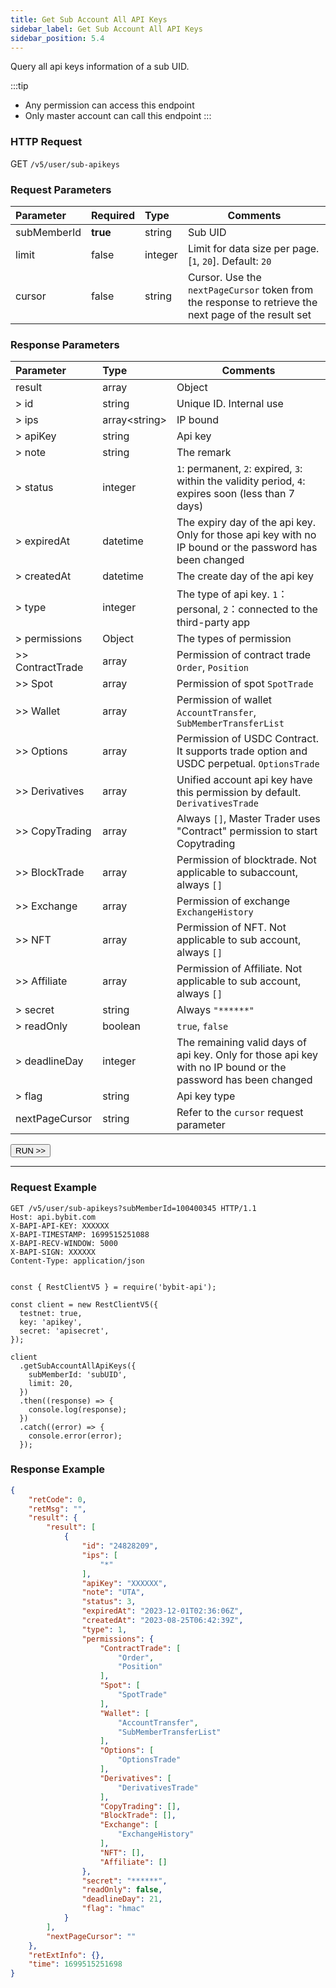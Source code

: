 ```yaml
---
title: Get Sub Account All API Keys
sidebar_label: Get Sub Account All API Keys
sidebar_position: 5.4
---
```

Query all api keys information of a sub UID.

:::tip
* Any permission can access this endpoint
* Only master account can call this endpoint
:::

### HTTP Request
GET `/v5/user/sub-apikeys`

### Request Parameters
| Parameter | Required | Type | Comments|
|:----- |:-------|:-----|------ |
|subMemberId |**true** |string |Sub UID|
|limit |false |integer |Limit for data size per page. [`1`, `20`]. Default: `20` |
|cursor |false |string |Cursor. Use the `nextPageCursor` token from the response to retrieve the next page of the result set|

### Response Parameters
| Parameter | Type | Comments|
|:----- |:-----|----- |
|result |array |Object|
|> id |string |Unique ID. Internal use|
|> ips |array&#60;string&#62; |IP bound|
|> apiKey |string |Api key |
|> note |string |The remark |
|> status |integer |`1`: permanent, `2`: expired, `3`: within the validity period, `4`: expires soon (less than 7 days) |
|> expiredAt |datetime |The expiry day of the api key. Only for those api key with no IP bound or the password has been changed|
|> createdAt |datetime |The create day of the api key |
|> type |integer |The type of api key. `1`：personal, `2`：connected to the third-party app |
|> permissions |Object |The types of permission |
|>> ContractTrade |array |Permission of contract trade `Order`, `Position` |
|>> Spot |array |Permission of spot `SpotTrade` |
|>> Wallet |array |Permission of wallet `AccountTransfer`, `SubMemberTransferList` |
|>> Options |array |Permission of USDC Contract. It supports trade option and USDC perpetual. `OptionsTrade` |
|>> Derivatives |array |Unified account api key have this permission by default. `DerivativesTrade` |
|>> CopyTrading |array |Always `[]`, Master Trader uses "Contract" permission to start Copytrading|
|>> BlockTrade |array |Permission of blocktrade. Not applicable to subaccount, always `[]`|
|>> Exchange |array |Permission of exchange `ExchangeHistory` |
|>> NFT |array |Permission of NFT. Not applicable to sub account, always `[]` |
|>> Affiliate |array |Permission of Affiliate. Not applicable to sub account, always `[]` |
|> secret |string |Always `"******"` |
|> readOnly |boolean |`true`, `false`|
|> deadlineDay |integer |The remaining valid days of api key. Only for those api key with no IP bound or the password has been changed |
|> flag |string |Api key type |
|nextPageCursor |string |Refer to the `cursor` request parameter |

<a href="/api-explorer/v5/user/list-sub-apikeys"><Button>RUN >></Button></a>

---

### Request Example

<Tabs groupId="programming-languages">
<TabItem value="http" label="HTTP">

```http
GET /v5/user/sub-apikeys?subMemberId=100400345 HTTP/1.1
Host: api.bybit.com
X-BAPI-API-KEY: XXXXXX
X-BAPI-TIMESTAMP: 1699515251088
X-BAPI-RECV-WINDOW: 5000
X-BAPI-SIGN: XXXXXX
Content-Type: application/json
```

</TabItem>
<TabItem value="python" label="Python">

```python

```

</TabItem>

<TabItem value="Node" label="Node.js">

```n4js
const { RestClientV5 } = require('bybit-api');

const client = new RestClientV5({
  testnet: true,
  key: 'apikey',
  secret: 'apisecret',
});

client
  .getSubAccountAllApiKeys({
    subMemberId: 'subUID',
    limit: 20,
  })
  .then((response) => {
    console.log(response);
  })
  .catch((error) => {
    console.error(error);
  });
```

</TabItem>
</Tabs>

### Response Example

```json
{
    "retCode": 0,
    "retMsg": "",
    "result": {
        "result": [
            {
                "id": "24828209",
                "ips": [
                    "*"
                ],
                "apiKey": "XXXXXX",
                "note": "UTA",
                "status": 3,
                "expiredAt": "2023-12-01T02:36:06Z",
                "createdAt": "2023-08-25T06:42:39Z",
                "type": 1,
                "permissions": {
                    "ContractTrade": [
                        "Order",
                        "Position"
                    ],
                    "Spot": [
                        "SpotTrade"
                    ],
                    "Wallet": [
                        "AccountTransfer",
                        "SubMemberTransferList"
                    ],
                    "Options": [
                        "OptionsTrade"
                    ],
                    "Derivatives": [
                        "DerivativesTrade"
                    ],
                    "CopyTrading": [],
                    "BlockTrade": [],
                    "Exchange": [
                        "ExchangeHistory"
                    ],
                    "NFT": [],
                    "Affiliate": []
                },
                "secret": "******",
                "readOnly": false,
                "deadlineDay": 21,
                "flag": "hmac"
            }
        ],
        "nextPageCursor": ""
    },
    "retExtInfo": {},
    "time": 1699515251698
}
```
